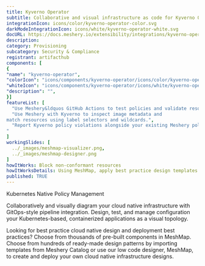 ```yaml
---
title: Kyverno Operator
subtitle: Collaborative and visual infrastructure as code for Kyverno Operator
integrationIcon: icons/color/kyverno-operator-color.svg
darkModeIntegrationIcon: icons/white/kyverno-operator-white.svg
docURL: https://docs.meshery.io/extensibility/integrations/kyverno-operator
description: 
category: Provisioning
subcategory: Security & Compliance
registrant: artifacthub
components: [
{
"name": "kyverno-operator",
"colorIcon": "icons/components/kyverno-operator/icons/color/kyverno-operator-color.svg",
"whiteIcon": "icons/components/kyverno-operator/icons/white/kyverno-operator-white.svg",
"description": "",
}]
featureList: [
  "Use Meshery&ldquos GitHub Actions to test policies and validate resources without need for the Kyverno CLI.",
  "Use Meshery with Kyverno to inspect image metadata and 
match resources using label selectors and wildcards.",
  "Report Kyverno policy violations alongside your existing Meshery policy reports.
"
]
workingSlides: [
  ../_images/meshmap-visualizer.png,
  ../_images/meshmap-designer.png
]
howItWorks: Block non-conformant resources
howItWorksDetails: Using MeshMap, apply best practice design templates for admission control over non-conformant resources.
published: TRUE
---
```

<p>
Kubernetes Native Policy Management
</p>
<p>
    Collaboratively and visually diagram your cloud native infrastructure with GitOps-style pipeline integration. Design, test, and manage configuration your Kubernetes-based, containerized applications as a visual topology.
</p>
<p>
    Looking for best practice cloud native design and deployment best practices? Choose from thousands of pre-built components in MeshMap. Choose from hundreds of ready-made design patterns by importing templates from Meshery Catalog or use our low code designer, MeshMap, to create and deploy your own cloud native infrastructure designs.
</p>
